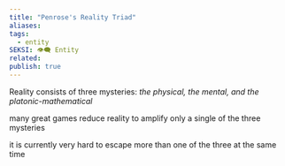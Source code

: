 ```yaml
---
title: "Penrose's Reality Triad"
aliases: 
tags:
  - entity
SEKSI: 👁️‍🗨️ Entity
related:
publish: true
---
```




Reality consists of three mysteries: *the physical, the mental, and the platonic-mathematical*

many great games reduce reality to amplify only a single of the three mysteries

it is currently very hard to escape more than one of the three at the same time
